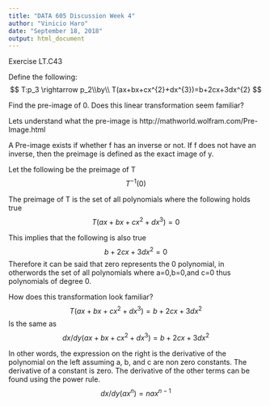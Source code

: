---
title: "DATA 605 Discussion Week 4"
author: "Vinicio Haro"
date: "September 18, 2018"
output: html_document
---

Exercise LT.C43 

Define the following:
$$
T:p_3 \rightarrow p_2\\by\\
T(ax+bx+cx^{2}+dx^{3})=b+2cx+3dx^{2}
$$

Find the pre-image of 0. Does this linear transformation seem familiar?

Lets understand what the pre-image is 
http://mathworld.wolfram.com/Pre-Image.html

A Pre-image exists if whether f has an inverse or not. If f does not have an inverse, then the preimage is defined as the exact image of y. 

Let the following be the preimage of T
$$
T^{-1}(0)
$$

The preimage of T is the set of all polynomials where the following holds true
$$
T(ax+bx+cx^{2}+dx^{3})=0
$$

This implies that the following is also true 
$$
b+2cx+3dx^{2}=0
$$
Therefore it can be said that zero represents the 0 polynomial, in otherwords the set of all polynomials where a=0,b=0,and c=0 thus polynomials of degree 0. 

How does this transformation look familiar? 
$$
T(ax+bx+cx^{2}+dx^{3})=b+2cx+3dx^{2}
$$
Is the same as 
$$
dx/dy(ax+bx+cx^{2}+dx^{3})=b+2cx+3dx^{2}
$$

In other words, the expression on the right is the derivative of the polynomial on the left assuming a, b, and c are non zero constants. The derivative of a constant is zero. The derivative of the other terms can be found using the power rule. 
$$
dx/dy(ax^{n})=nax^{n-1}
$$









